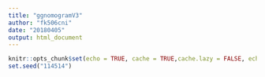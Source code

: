 ---
title: "ggnomogramV3"
author: "fk506cni"
date: "20180405"
output: html_document
---

```{r setup}
knitr::opts_chunk$set(echo = TRUE, cache = TRUE,cache.lazy = FALSE, echo=TRUE)
set.seed("114514")
```

